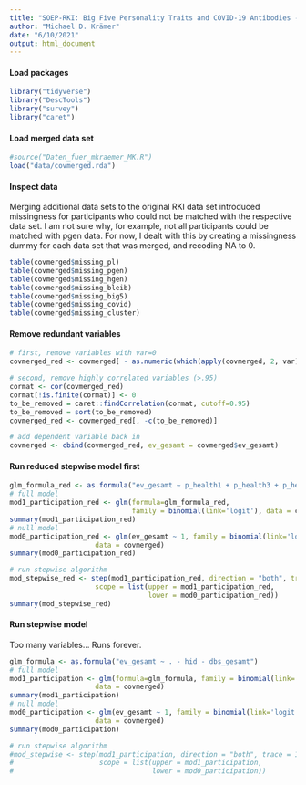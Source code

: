 ```yaml
---
title: "SOEP-RKI: Big Five Personality Traits and COVID-19 Antibodies - Modeling Selection"
author: "Michael D. Krämer"
date: "6/10/2021"
output: html_document
---
```


#### Load packages
```r
library("tidyverse")
library("DescTools")
library("survey")
library("caret")
```

#### Load merged data set
```r
#source("Daten_fuer_mkraemer_MK.R")
load("data/covmerged.rda")
```


#### Inspect data
Merging additional data sets to the original RKI data set introduced missingness for participants who could not be matched with the respective data set. I am not sure why, for example, not all participants could be matched with pgen data. For now, I dealt with this by creating a missingness dummy for each data set that was merged, and recoding NA to 0. 
```r
table(covmerged$missing_pl)
table(covmerged$missing_pgen)
table(covmerged$missing_hgen)
table(covmerged$missing_bleib)
table(covmerged$missing_big5)
table(covmerged$missing_covid)
table(covmerged$missing_cluster)
```

#### Remove redundant variables
```r
# first, remove variables with var=0
covmerged_red <- covmerged[ - as.numeric(which(apply(covmerged, 2, var) == 0))]

# second, remove highly correlated variables (>.95)
cormat <- cor(covmerged_red)
cormat[!is.finite(cormat)] <- 0
to_be_removed = caret::findCorrelation(cormat, cutoff=0.95) 
to_be_removed = sort(to_be_removed)
covmerged_red <- covmerged_red[, -c(to_be_removed)]

# add dependent variable back in 
covmerged <- cbind(covmerged_red, ev_gesamt = covmerged$ev_gesamt)
```


#### Run reduced stepwise model first
```r
glm_formula_red <- as.formula("ev_gesamt ~ p_health1 + p_health3 + p_health4 + p_health5 + p_politic1 + p_politic2 + p_politic4 + p_healthlow + p_sleeplow + p_helwor1 + p_helwor3 + p_lifelow + p_hipriv + p_partypref + p_familylow + p_future1 + p_future3 + p_future4 + missing_pl")
# full model
mod1_participation_red <- glm(formula=glm_formula_red, 
                              family = binomial(link='logit'), data = covmerged)
summary(mod1_participation_red)
# null model
mod0_participation_red <- glm(ev_gesamt ~ 1, family = binomial(link='logit'), 
                     data = covmerged)
summary(mod0_participation_red)

# run stepwise algorithm
mod_stepwise_red <- step(mod1_participation_red, direction = "both", trace = 1, 
                     scope = list(upper = mod1_participation_red, 
                                  lower = mod0_participation_red))
summary(mod_stepwise_red)
```

#### Run stepwise model
Too many variables... Runs forever.
```r
glm_formula <- as.formula("ev_gesamt ~ . - hid - dbs_gesamt")
# full model
mod1_participation <- glm(formula=glm_formula, family = binomial(link='logit'), 
                     data = covmerged)
summary(mod1_participation)
# null model
mod0_participation <- glm(ev_gesamt ~ 1, family = binomial(link='logit'), 
                     data = covmerged)
summary(mod0_participation)

# run stepwise algorithm
#mod_stepwise <- step(mod1_participation, direction = "both", trace = 1, 
#                     scope = list(upper = mod1_participation, 
#                                  lower = mod0_participation))
```

